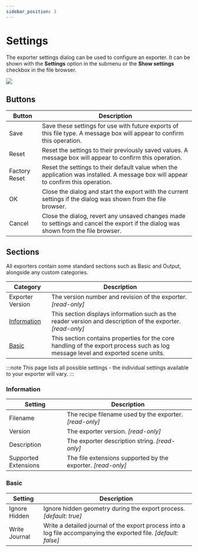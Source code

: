 ```yaml
---
sidebar_position: 3
---
```


# Settings

The exporter settings dialog can be used to configure an exporter. It can be shown with the **Settings** option in the submenu or the **Show settings** checkbox in the file browser.

![](/img/importers-and-exporters/exporters/settings.png)

## Buttons

| Button        | Description                                                                                                                        |
|---------------|------------------------------------------------------------------------------------------------------------------------------------|
| Save          | Save these settings for use with future exports of this file type. A message box will appear to confirm this operation.            |
| Reset         | Reset the settings to their previously saved values. A message box will appear to confirm this operation.                          |
| Factory Reset | Reset the settings to their default value when the application was installed. A message box will appear to confirm this operation. |
| OK            | Close the dialog and start the export with the current settings if the dialog was shown from the file browser.                     |
| Cancel        | Close the dialog, revert any unsaved changes made to settings and cancel the export if the dialog was shown from the file browser. |

## Sections

All exporters contain some standard sections such as Basic and Output, alongside any custom categories.

| Category         | Description                                                                                         |
|------------------|-----------------------------------------------------------------------------------------------------|
| Exporter Version | The version number and revision of the exporter. *[read-only]* |
| [Information](#information) | This section displays information such as the reader version and description of the exporter. *[read-only]* |
| [Basic](#basic) | This section contains properties for the core handling of the export process such as log message level and exported scene units. |

:::note
This page lists all possible settings - the individual settings available to your exporter will vary.
:::

### Information

| Setting              | Description                                                                                         |
|----------------------|-----------------------------------------------------------------------------------------------------|
| Filename             | The recipe filename used by the exporter. *[read-only]*                                             |
| Version              | The exporter version. *[read-only]*                                                                 |
| Description          | The exporter description string. *[read-only]*                                                      |
| Supported Extensions | The file extensions supported by the exporter. *[read-only]*                                        |

### Basic

| Setting              | Description                                                                                         |
|----------------------|-----------------------------------------------------------------------------------------------------|
| Ignore Hidden        | Ignore hidden geometry during the export process. *[default: true]*                                 |
| Write Journal        | Write a detailed journal of the export process into a log file accompanying the exported file. *[default: false]* |
